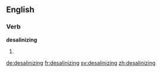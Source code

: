 ==English==

===Verb===
'''desalinizing'''

# {{present participle of|desalinize}}

[[de:desalinizing]]
[[fr:desalinizing]]
[[sv:desalinizing]]
[[zh:desalinizing]]